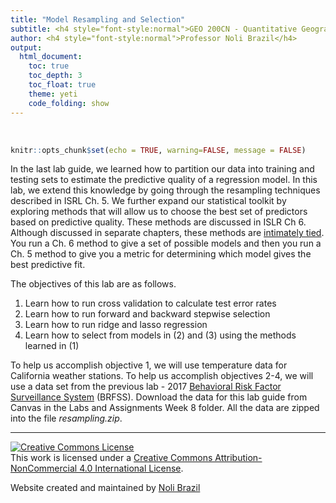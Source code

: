 ```yaml
---
title: "Model Resampling and Selection"
subtitle: <h4 style="font-style:normal">GEO 200CN - Quantitative Geography</h4>
author: <h4 style="font-style:normal">Professor Noli Brazil</h4>
output: 
  html_document:
    toc: true
    toc_depth: 3
    toc_float: true
    theme: yeti
    code_folding: show
---
```



<style>
p.comment {
background-color: #DBDBDB;
padding: 10px;
border: 1px solid black;
margin-left: 25px;
border-radius: 5px;
font-style: italic;
}

.figure {
   margin-top: 20px;
   margin-bottom: 20px;
}

h1.title {
  font-weight: bold;
  font-family: Arial;  
}

h2.title {
  font-family: Arial;  
}

</style>


<style type="text/css">
#TOC {
  font-size: 13px;
  font-family: Arial;
}
</style>


\


```r
knitr::opts_chunk$set(echo = TRUE, warning=FALSE, message = FALSE)
```

In the last lab guide, we learned how to partition our data into training and testing sets to estimate the predictive quality of a regression model.  In this lab, we extend this knowledge by going through the resampling techniques described in ISRL Ch. 5. We further expand our statistical toolkit by exploring methods that will allow us to choose the best set of predictors based on predictive quality.  These methods are discussed in ISLR Ch 6.  Although discussed in separate chapters, these methods are [intimately tied](https://www.youtube.com/watch?v=FA5jsa1lR9c). You run a Ch. 6 method to give a set of possible models and then you run a Ch. 5 method to give you a metric for determining which model gives the best predictive fit.

The objectives of this lab are as follows.

1. Learn how to run cross validation to calculate test error rates
2. Learn how to run forward and backward stepwise selection
3. Learn how to run ridge and lasso regression
4. Learn how to select from models in (2) and (3) using the methods learned in (1)

To help us accomplish objective 1, we will use temperature data for California weather stations.  To help us accomplish objectives 2-4, we will use a data set from the previous lab - 2017 [Behavioral Risk Factor Surveillance System](https://www.cdc.gov/brfss/index.html) (BRFSS).  Download the data for this lab guide from Canvas in the Labs and Assignments Week 8 folder.  All the data are zipped into the file *resampling.zip*.




***

<a rel="license" href="http://creativecommons.org/licenses/by-nc/4.0/"><img alt="Creative Commons License" style="border-width:0" src="https://i.creativecommons.org/l/by-nc/4.0/88x31.png" /></a><br />This work is licensed under a <a rel="license" href="http://creativecommons.org/licenses/by-nc/4.0/">Creative Commons Attribution-NonCommercial 4.0 International License</a>.


Website created and maintained by [Noli Brazil](https://nbrazil.faculty.ucdavis.edu/)